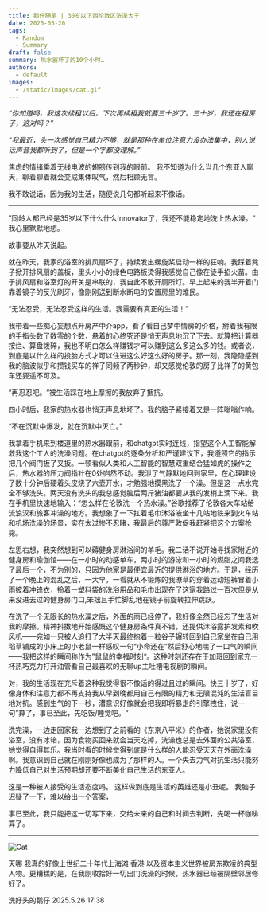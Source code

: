```yaml
---
title: 鹅仔随笔 | 30岁以下西伦敦区洗澡大王
date: 2025-05-26
tags:
  - Random
  - Summary
draft: false
summary: 热水器坏了的10个小时…
authors:
  - default
images:
  - /static/images/cat.gif
---
```

_“你知道吗，我这次续租以后，下次再续租我就要三十岁了。三十岁，我还在租房子，这对吗？”_

_“我最近，头一次感觉自己精力不够，就是那种在单位注意力没办法集中，别人说话声音我都听到了，但是一个字都没理解。”_

焦虑的情绪乘着无线电波的翅膀传到我的眼前。
我不知道为什么当几个东亚人聊天，聊着聊着就会变成集体叹气，然后相顾无言。

我不敢说话，因为我的生活，随便说几句都听起来不像话。

---

”同龄人都已经是35岁以下什么什么Innovator了，我还不能稳定地洗上热水澡。“ 我心里默默地想。

故事要从昨天说起。

就在昨天，我家的浴室的排风扇坏了，持续发出螺旋桨启动一样的狂响。我踩着凳子掀开排风扇的盖板，里头小小的绿色电路板烫得我感觉自己像在徒手掐火苗。由于排风扇和浴室灯的开关是串联的，我自此不敢开厕所灯。早上起来的我半开着门靠着镜子的反光刷牙，像刚刚送到断水断电的安置房里的难民。

“无法忍受，无法忍受这样的生活。我需要有真正的生活！”

我带着一些痴心妄想点开房产中介app，看了看自己梦中情房的价格，掰着我有限的手指头数了数零的个数，悬着的心终究还是悄无声息地沉了下去。就算把计算器按烂、算盘拨碎，我也不明白怎么样赚钱才可以赚到这么多这么多的钱。或者说，到底是以什么样的投胎方式才可以住进这么好这么好的房子。那一刻，我隐隐感到我的脑波似乎和攒钱买车的祥子同频了两秒钟，却又感觉伦敦的房子比祥子的黄包车还要遥不可及。

“再忍忍吧。“被生活踩在地上摩擦的我放弃了抵抗。

四小时后，我家的热水器也悄无声息地坏了。我的脑子紧接着又是一阵嗡嗡作响。

“不在沉默中爆发，就在沉默中灭亡。” 

我拿着手机来到楼道里的热水器跟前，和chatgpt实时连线，指望这个人工智能解救我这个工人的洗澡问题。在chatgpt的逐条分析和严谨建议下，我遵照它的指示把几个阀门扳了又扳。一顿看似人类和人工智能的智慧双重结合猛如虎的操作之后，热水器的压力阀指针在0处岿然不动。我泄了气静默地回到家里，在心理建设了数十分钟后硬着头皮烧了六壶开水，才勉强地摸黑洗了一个澡。但是这一点水完全不够洗头。两天没有洗头的我总感觉脑后两斤猪油都要从我的发梢上滴下来。我在手机里快速地输入：“怎么样在伦敦洗一个热水澡。”谷歌推荐了伦敦各大车站给流浪汉和旅客冲澡的地方。我想象了一下扛着毛巾沐浴液坐十几站地铁来到火车站和机场洗澡的场景，实在太过惨不忍睹，我最后的尊严敦促我赶紧把这个方案枪毙。

左思右想，我突然想到可以薅健身房淋浴间的羊毛。我二话不说开始寻找家附近的健身房和瑜伽馆——在一小时的动感单车，两小时的游泳和一小时的燃脂之间我选了最后一个，不为别的，只因为他家是最便宜最近的提供淋浴的地方。于是，经历了一个晚上的混乱之后，一大早，一看就从不锻炼的我潦草的穿着运动短裤冒着小雨披着冲锋衣，拎着一塑料袋的洗浴用品和毛巾出现在了这家我路过一百次但是从来没进去过的健身房门口,笨拙且手忙脚乱地在镜子前旋转拉伸跳跃。

在洗了一个无限长的热水澡之后，外面的雨已经停了，我好像全然已经忘了生活对我的摩擦。精神抖擞地开始感慨这个健身房条件真不错，还提供沐浴露护发素和吹风机——宛如一只被人追打了大半天最终抱着一粒谷子辗转回到自己家坐在自己用稻草铺成的小床上的小老鼠一样感叹一句“小命还在”然后舒心地喘了一口气的瞬间——我把这样的瞬间称作为”鼠鼠的幸福时刻“。这种时刻还存在于加班回到家充一杯热巧克力打开油管看自己最喜欢的无聊up主吐槽电视剧的瞬间。

对，我的生活现在充斥着这种我觉得很不像话的得过且过的瞬间。快三十岁了，好像身体和注意力都不再支持我从早到晚都用自己有限的精力和无限混沌的生活盲目地对抗。感到生气的下一秒，潜意识好像就会把我即将暴走的引擎拽住，说一句”算了，事已至此，先吃饭/睡觉吧。“

洗完澡，一边走回家我一边想到了之前看的《东京八平米》的作者，她说家里没有浴室，没有冰箱，因为食物买回来就会当天吃掉，洗澡也总是去外面的公共浴室，她觉得自得其乐。我当时看的时候觉得到底是什么样的人能忍受天天在外面洗澡啊。我意识到自己就在刚刚好像也成为了那样的人。一个失去力气对抗生活只能努力降低自己对生活预期却还要不断美化自己生活的东亚人。

这是一种被人接受的生活态度吗。
这样做到底是生活的英雄还是小丑呢。
我脑子迟疑了一下，难以给出一个答案，

事已至此，我只能把这一切写下来，交给未来的自己和时间去判断，先喝一杯咖啡算了。

---
![Cat](/static/images/cat.gif)

天哪 我真的好像上世纪二十年代上海滩 香港 以及资本主义世界被房东欺凌的典型人物。更糟糕的是，在我刚收拾好一切出门洗澡的时候，热水器已经被隔壁邻居修好了。

洗好头的鹅仔
2025.5.26 17:38
















